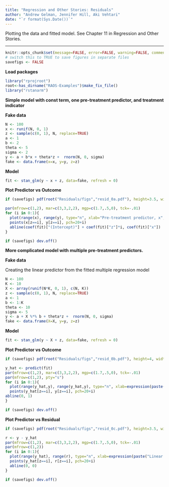 ```yaml
---
title: "Regression and Other Stories: Residuals"
author: "Andrew Gelman, Jennifer Hill, Aki Vehtari"
date: "`r format(Sys.Date())`"
---
```

Plotting the data and fitted model. See Chapter 11 in Regression
and Other Stories.

-------------


```r
knitr::opts_chunk$set(message=FALSE, error=FALSE, warning=FALSE, comment=NA)
# switch this to TRUE to save figures in separate files
savefigs <- FALSE
```

**Load packages**

```r
library("rprojroot")
root<-has_dirname("RAOS-Examples")$make_fix_file()
library("rstanarm")
```

**Simple model with const term, one pre-treatment predictor, and treatment indicator**

**Fake data**

```r
N <- 100
x <- runif(N, 0, 1)
z <- sample(c(0, 1), N, replace=TRUE)
a <- 1
b <- 2
theta <- 5
sigma <- 2
y <- a + b*x + theta*z +  rnorm(N, 0, sigma)
fake <- data.frame(x=x, y=y, z=z)
```

**Model**

```r
fit <- stan_glm(y ~ x + z, data=fake, refresh = 0)
```

**Plot Predictor vs Outcome**

```r
if (savefigs) pdf(root("Residuals/figs","resid_0a.pdf"), height=3.5, width=9)
```
```r
par(mfrow=c(1,2), mar=c(3,3,2,2), mgp=c(1.7,.5,0), tck=-.01)
for (i in 0:1){
  plot(range(x), range(y), type="n", xlab="Pre-treatment predictor, x", ylab="Outcome, y", main=paste("z =", i), bty="l")
  points(x[z==i], y[z==i], pch=20+i)
  abline(coef(fit)["(Intercept)"] + coef(fit)["z"]*i, coef(fit)["x"])
}
```
```r
if (savefigs) dev.off()
```

**More complicated model with multiple pre-treatment predictors.**

**Fake data**

Creating the linear predictor from the fitted multiple regression
model

```r
N <- 100
K <- 10
X <- array(runif(N*K, 0, 1), c(N, K))
z <- sample(c(0, 1), N, replace=TRUE)
a <- 1
b <- 1:K
theta <- 10
sigma <- 5
y <- a + X %*% b + theta*z +  rnorm(N, 0, sigma)
fake <- data.frame(X=X, y=y, z=z)
```

**Model**

```r
fit <- stan_glm(y ~ X + z, data=fake, refresh = 0)
```

**Plot Predictor vs Outcome**

```r
if (savefigs) pdf(root("Residuals/figs","resid_0b.pdf"), height=4, width=9)
```
```r
y_hat <- predict(fit)
par(mfrow=c(1,2), mar=c(3,3,2,2), mgp=c(1.7,.5,0), tck=-.01)
par(mfrow=c(1,2), pty="s")
for (i in 0:1){
  plot(range(y_hat,y), range(y_hat,y), type="n", xlab=expression(paste("Linear predictor, ", hat(y))), ylab="Outcome, y", main=paste("z =", i), bty="l")
  points(y_hat[z==i], y[z==i], pch=20+i)
abline(0, 1)
}
```
```r
if (savefigs) dev.off()
```

**Plot Predictor vs Residual**

```r
if (savefigs) pdf(root("Residuals/figs","resid_0c.pdf"), height=3.5, width=9)
```
```r
r <- y - y_hat
par(mfrow=c(1,2), mar=c(3,3,2,2), mgp=c(1.7,.5,0), tck=-.01)
par(mfrow=c(1,2))
for (i in 0:1){
  plot(range(y_hat), range(r), type="n", xlab=expression(paste("Linear predictor, ", hat(y))), ylab="Residual, r", main=paste("z =", i), bty="l")
  points(y_hat[z==i], r[z==i], pch=20+i)
  abline(0, 0)
}
```
```r
if (savefigs) dev.off()
```

